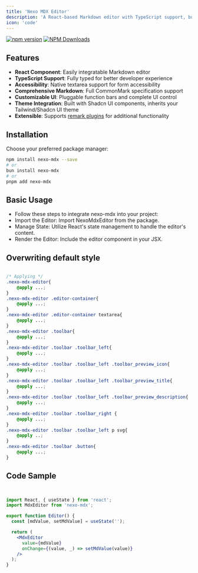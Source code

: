 ```yaml
---
title: 'Nexo MDX Editor'
description: 'A React-based Markdown editor with TypeScript support, built with shadcn UI and Tailwind CSS'
icon: 'code'
---
```

[![npm version](https://badge.fury.io/js/nexo-mdx.svg)](https://www.npmjs.com/package/nexo-mdx)
[![NPM Downloads](https://img.shields.io/npm/dy/nexo-mdx)](https://www.npmjs.com/package/nexo-mdx)


## Features

- **React Component**: Easily integratable Markdown editor
- **TypeScript Support**: Fully typed for better developer experience
- **Accessibility**: Native textarea support for form accessibility
- **Comprehensive Markdown**: Full CommonMark specification support
- **Customizable UI**: Pluggable function bars and complete UI control
- **Theme Integration**: Built with Shadcn UI components, inherits your Tailwind/Shadcn UI theme
- **Extensible**: Supports [remark plugins](https://github.com/kanakkholwal/remark-plugs) for additional functionality

## Installation

Choose your preferred package manager:

```bash
npm install nexo-mdx --save
# or
bun install nexo-mdx
# or
pnpm add nexo-mdx
```

## Basic Usage
- Follow these steps to integrate nexo-mdx into your project:
- Import the Editor: Import NexoMdxEditor from the package.
- Manage State: Utilize React's state management to handle the editor's content.
- Render the Editor: Include the editor component in your JSX.

## Overwriting default style
```css

/* Applying */
.nexo-mdx-editor{
    @apply ...;
}
.nexo-mdx-editor .editor-container{
    @apply ...;
}
.nexo-mdx-editor .editor-container textarea{
    @apply ...;
}
.nexo-mdx-editor .toolbar{
    @apply ...;
}
.nexo-mdx-editor .toolbar .toolbar_left{
    @apply ...;
}
.nexo-mdx-editor .toolbar .toolbar_left .toolbar_preview_icon{
    @apply ...;
}
.nexo-mdx-editor .toolbar .toolbar_left .toolbar_preview_title{
    @apply ...;
}
.nexo-mdx-editor .toolbar .toolbar_left .toolbar_preview_description{
    @apply ...;
}
.nexo-mdx-editor .toolbar .toolbar_right {
    @apply ...;
}
.nexo-mdx-editor .toolbar .toolbar_left p svg{
    @apply ..;
}
.nexo-mdx-editor .toolbar .button{
    @apply ...;
}
```

## Code Sample
```jsx editor.jsx


import React, { useState } from 'react';
import MdxEditor from 'nexo-mdx';

export function Editor() {
  const [mdValue, setMdValue] = useState('');

  return (
    <MdxEditor
      value={mdValue}
      onChange={(value, _) => setMdValue(value)}
    />
  );
}

```
